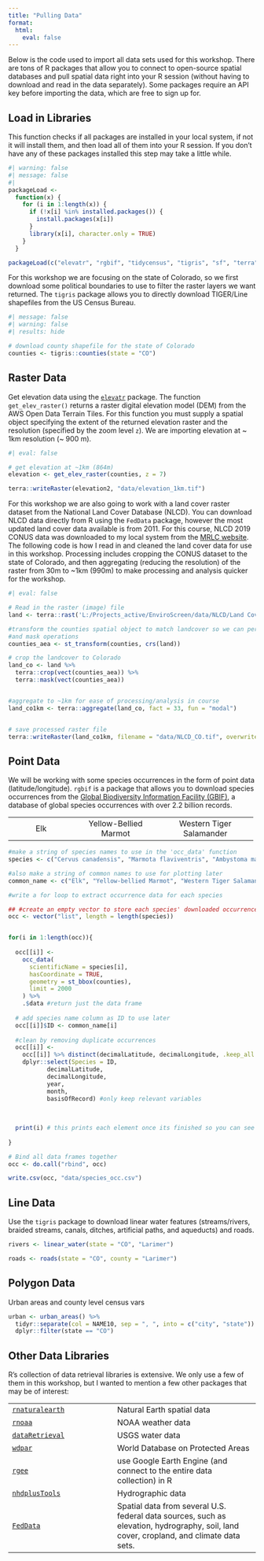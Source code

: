 ```yaml
---
title: "Pulling Data"
format: 
  html:
    eval: false
---
```


Below is the code used to import all data sets used for this workshop. There are tons of R packages that allow you to connect to open-source spatial databases and pull spatial data right into your R session (without having to download and read in the data separately). Some packages require an API key before importing the data, which are free to sign up for.

## Load in Libraries

This function checks if all packages are installed in your local system, if not it will install them, and then load all of them into your R session. If you don't have any of these packages installed this step may take a little while.

```r
#| warning: false
#| message: false
#| 
packageLoad <-
  function(x) {
    for (i in 1:length(x)) {
      if (!x[i] %in% installed.packages()) {
        install.packages(x[i])
      }
      library(x[i], character.only = TRUE)
    }
  }

packageLoad(c("elevatr", "rgbif", "tidycensus", "tigris", "sf", "terra", "dplyr"))
```

For this workshop we are focusing on the state of Colorado, so we first download some political boundaries to use to filter the raster layers we want returned. The `tigris` package allows you to directly download TIGER/Line shapefiles from the US Census Bureau.

```r
#| message: false
#| warning: false
#| results: hide

# download county shapefile for the state of Colorado
counties <- tigris::counties(state = "CO")

```

## Raster Data

Get elevation data using the [`elevatr`](https://github.com/jhollist/elevatr) package. The function `get_elev_raster()` returns a raster digital elevation model (DEM) from the AWS Open Data Terrain Tiles. For this function you must supply a spatial object specifying the extent of the returned elevation raster and the resolution (specified by the zoom level `z`). We are importing elevation at \~ 1km resolution (\~ 900 m).

```r
#| eval: false

# get elevation at ~1km (864m)
elevation <- get_elev_raster(counties, z = 7)

terra::writeRaster(elevation2, "data/elevation_1km.tif")
```

For this workshop we are also going to work with a land cover raster dataset from the National Land Cover Database (NLCD). You can download NLCD data directly from R using the `FedData` package, however the most updated land cover data available is from 2011. For this course, NLCD 2019 CONUS data was downloaded to my local system from the [MRLC website](https://www.mrlc.gov/data/nlcd-2019-land-cover-conus). The following code is how I read in and cleaned the land cover data for use in this workshop. Processing includes cropping the CONUS dataset to the state of Colorado, and then aggregating (reducing the resolution) of the raster from 30m to \~1km (990m) to make processing and analysis quicker for the workshop.

```r
#| eval: false

# Read in the raster (image) file
land <- terra::rast('L:/Projects_active/EnviroScreen/data/NLCD/Land Cover/nlcd_2019_land_cover_l48_20210604.img') 

#transform the counties spatial object to match landcover so we can perform crop
#and mask operations
counties_aea <- st_transform(counties, crs(land))

# crop the landcover to Colorado
land_co <- land %>% 
  terra::crop(vect(counties_aea)) %>%
  terra::mask(vect(counties_aea))


#aggregate to ~1km for ease of processing/analysis in course
land_co1km <- terra::aggregate(land_co, fact = 33, fun = "modal")


# save processed raster file
terra::writeRaster(land_co1km, filename = "data/NLCD_CO.tif", overwrite = TRUE)

```

## Point Data

We will be working with some species occurrences in the form of point data (latitude/longitude). `rgbif` is a package that allows you to download species occurrences from the [Global Biodiversity Information Facility (GBIF)](https://www.gbif.org/), a database of global species occurrences with over 2.2 billion records.

+------------------+-----------------------+---------------------------+
|                  |                       |                           |
+:================:+:=====================:+:=========================:+
| Elk              | Yellow-Bellied Marmot | Western Tiger Salamander  |
+------------------+-----------------------+---------------------------+

```r
#make a string of species names to use in the 'occ_data' function
species <- c("Cervus canadensis", "Marmota flaviventris", "Ambystoma mavortium")

#also make a string of common names to use for plotting later
common_name <- c("Elk", "Yellow-bellied Marmot", "Western Tiger Salamander")
```

```r
#write a for loop to extract occurrence data for each species

## #create an empty vector to store each species' downloaded occurrence data
occ <- vector("list", length = length(species)) 


for(i in 1:length(occ)){
  
  occ[[i]] <-
    occ_data(
      scientificName = species[i],
      hasCoordinate = TRUE,
      geometry = st_bbox(counties),
      limit = 2000
    ) %>%
    .$data #return just the data frame
  
  # add species name column as ID to use later
  occ[[i]]$ID <- common_name[i]
  
  #clean by removing duplicate occurrences
  occ[[i]] <-
    occ[[i]] %>% distinct(decimalLatitude, decimalLongitude, .keep_all = TRUE) %>%
    dplyr::select(Species = ID,
           decimalLatitude,
           decimalLongitude,
           year,
           month,
           basisOfRecord) #only keep relevant variables
  
  
  
  print(i) # this prints each element once its finished so you can see the progress
  
}

# Bind all data frames together
occ <- do.call("rbind", occ) 
```

```r
write.csv(occ, "data/species_occ.csv")
```

## Line Data

Use the `tigris` package to download linear water features (streams/rivers, braided streams, canals, ditches, artificial paths, and aqueducts) and roads.

```r
rivers <- linear_water(state = "CO", "Larimer")

roads <- roads(state = "CO", county = "Larimer")
```

## Polygon Data

Urban areas and county level census vars

```r
urban <- urban_areas() %>% 
  tidyr::separate(col = NAME10, sep = ", ", into = c("city", "state")) %>% 
  dplyr::filter(state == "CO")

```

## Other Data Libraries

R's collection of data retrieval libraries is extensive. We only use a few of them in this workshop, but I wanted to mention a few other packages that may be of interest:

|                                                                                                       |                                                                                                                                         |
|-------------------------------------------------------------------------------------------------------|-----------------------------------------------------------------------------------------------------------------------------------------|
| [`rnaturalearth`](https://docs.ropensci.org/rnaturalearth/articles/rnaturalearth.html)                | Natural Earth spatial data                                                                                                              |
| [`rnoaa`](https://docs.ropensci.org/rnoaa/articles/rnoaa.html)                                        | NOAA weather data                                                                                                                       |
| [`dataRetrieval`](https://cran.r-project.org/web/packages/dataRetrieval/vignettes/dataRetrieval.html) | USGS water data                                                                                                                         |
| [`wdpar`](https://cran.r-project.org/web/packages/wdpar/vignettes/wdpar.html)                         | World Database on Protected Areas                                                                                                       |
| [`rgee`](https://github.com/r-spatial/rgee)                                                           | use Google Earth Engine (and connect to the entire data collection) in R                                                                |
| [`nhdplusTools`](https://usgs-r.github.io/nhdplusTools/)                                              | Hydrographic data                                                                                                                       |
| [`FedData`](https://github.com/ropensci/FedData)                                                      | Spatial data from several U.S. federal data sources, such as elevation, hydrography, soil, land cover, cropland, and climate data sets. |
